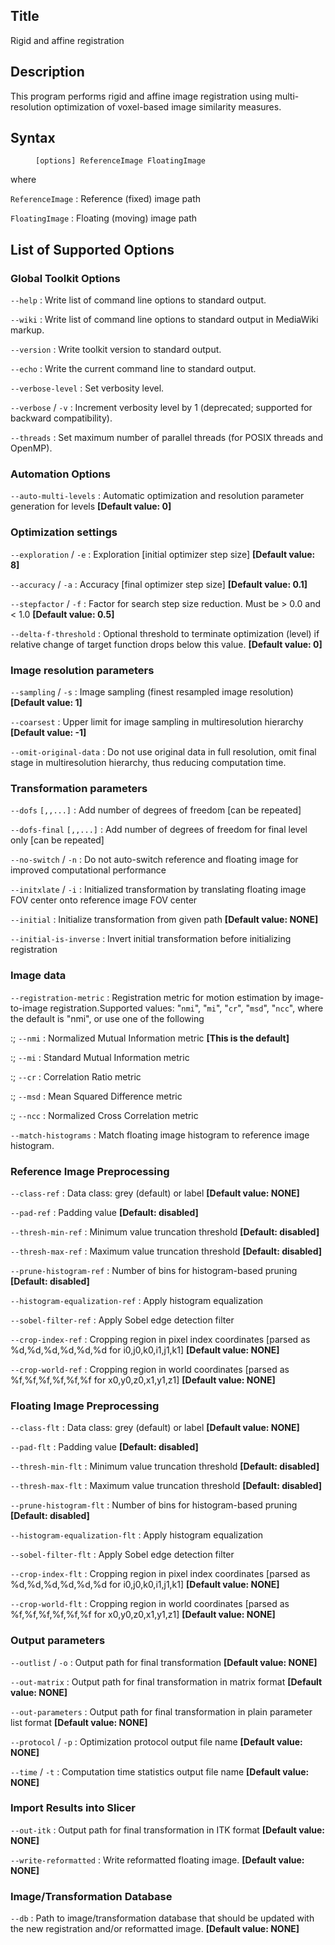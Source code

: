 == Title ==

Rigid and affine registration

== Description ==

This program performs rigid and affine image registration using multi-resolution optimization of voxel-based image similarity measures.

== Syntax ==

: <tt>[options] ReferenceImage FloatingImage </tt>

where

; <tt>ReferenceImage</tt> : Reference (fixed) image path

; <tt>FloatingImage</tt> : Floating (moving) image path

== List of Supported Options ==

=== Global Toolkit Options ===

; <tt>--help</tt> : Write list of command line options to standard output.

; <tt>--wiki</tt> : Write list of command line options to standard output in MediaWiki markup.

; <tt>--version</tt> : Write toolkit version to standard output.

; <tt>--echo</tt> : Write the current command line to standard output.

; <tt>--verbose-level</tt> <tt><integer></tt> : Set verbosity level.

; <tt>--verbose</tt> / <tt>-v</tt> : Increment verbosity level by 1 (deprecated; supported for backward compatibility).

; <tt>--threads</tt> <tt><integer></tt> : Set maximum number of parallel threads (for POSIX threads and OpenMP).

=== Automation Options ===

; <tt>--auto-multi-levels</tt> <tt><integer></tt> : Automatic optimization and resolution parameter generation for <n> levels '''[Default value: 0]'''

=== Optimization settings ===

; <tt>--exploration</tt> <tt><double></tt> / <tt>-e</tt> <tt><double></tt> : Exploration [initial optimizer step size] '''[Default value: 8]'''

; <tt>--accuracy</tt> <tt><double></tt> / <tt>-a</tt> <tt><double></tt> : Accuracy [final optimizer step size] '''[Default value: 0.1]'''

; <tt>--stepfactor</tt> <tt><double></tt> / <tt>-f</tt> <tt><double></tt> : Factor for search step size reduction. Must be > 0.0 and < 1.0 '''[Default value: 0.5]'''

; <tt>--delta-f-threshold</tt> <tt><double></tt> : Optional threshold to terminate optimization (level) if relative change of target function drops below this value. '''[Default value: 0]'''

=== Image resolution parameters ===

; <tt>--sampling</tt> <tt><double></tt> / <tt>-s</tt> <tt><double></tt> : Image sampling (finest resampled image resolution) '''[Default value: 1]'''

; <tt>--coarsest</tt> <tt><double></tt> : Upper limit for image sampling in multiresolution hierarchy '''[Default value: -1]'''

; <tt>--omit-original-data</tt> : Do not use original data in full resolution, omit final stage in multiresolution hierarchy, thus reducing computation time.

=== Transformation parameters ===

; <tt>--dofs</tt> <tt><integer>[,<integer>,...]</tt> : Add number of degrees of freedom [can be repeated]

; <tt>--dofs-final</tt> <tt><integer>[,<integer>,...]</tt> : Add number of degrees of freedom for final level only [can be repeated]

; <tt>--no-switch</tt> / <tt>-n</tt> : Do not auto-switch reference and floating image for improved computational performance

; <tt>--initxlate</tt> / <tt>-i</tt> : Initialized transformation by translating floating image FOV center onto reference image FOV center

; <tt>--initial</tt> <tt><transformation-path></tt> : Initialize transformation from given path '''[Default value: NONE]'''

; <tt>--initial-is-inverse</tt> : Invert initial transformation before initializing registration

=== Image data ===

; <tt>--registration-metric</tt> : Registration metric for motion estimation by image-to-image registration.Supported values: "<tt>nmi</tt>", "<tt>mi</tt>", "<tt>cr</tt>", "<tt>msd</tt>", "<tt>ncc</tt>", where the default is "nmi", or use one of the following
:; <tt>--nmi</tt> : Normalized Mutual Information metric '''[This is the default]'''
:; <tt>--mi</tt> : Standard Mutual Information metric
:; <tt>--cr</tt> : Correlation Ratio metric
:; <tt>--msd</tt> : Mean Squared Difference metric
:; <tt>--ncc</tt> : Normalized Cross Correlation metric

; <tt>--match-histograms</tt> : Match floating image histogram to reference image histogram.

=== Reference Image Preprocessing ===

; <tt>--class-ref</tt> <tt><string></tt> : Data class: grey (default) or label '''[Default value: NONE]'''

; <tt>--pad-ref</tt> <tt><double></tt> : Padding value '''[Default: disabled]'''

; <tt>--thresh-min-ref</tt> <tt><double></tt> : Minimum value truncation threshold '''[Default: disabled]'''

; <tt>--thresh-max-ref</tt> <tt><double></tt> : Maximum value truncation threshold '''[Default: disabled]'''

; <tt>--prune-histogram-ref</tt> <tt><integer></tt> : Number of bins for histogram-based pruning '''[Default: disabled]'''

; <tt>--histogram-equalization-ref</tt> : Apply histogram equalization

; <tt>--sobel-filter-ref</tt> : Apply Sobel edge detection filter

; <tt>--crop-index-ref</tt> <tt><string></tt> : Cropping region in pixel index coordinates [parsed as %d,%d,%d,%d,%d,%d for i0,j0,k0,i1,j1,k1] '''[Default value: NONE]'''

; <tt>--crop-world-ref</tt> <tt><string></tt> : Cropping region in world coordinates [parsed as %f,%f,%f,%f,%f,%f for x0,y0,z0,x1,y1,z1] '''[Default value: NONE]'''

=== Floating Image Preprocessing ===

; <tt>--class-flt</tt> <tt><string></tt> : Data class: grey (default) or label '''[Default value: NONE]'''

; <tt>--pad-flt</tt> <tt><double></tt> : Padding value '''[Default: disabled]'''

; <tt>--thresh-min-flt</tt> <tt><double></tt> : Minimum value truncation threshold '''[Default: disabled]'''

; <tt>--thresh-max-flt</tt> <tt><double></tt> : Maximum value truncation threshold '''[Default: disabled]'''

; <tt>--prune-histogram-flt</tt> <tt><integer></tt> : Number of bins for histogram-based pruning '''[Default: disabled]'''

; <tt>--histogram-equalization-flt</tt> : Apply histogram equalization

; <tt>--sobel-filter-flt</tt> : Apply Sobel edge detection filter

; <tt>--crop-index-flt</tt> <tt><string></tt> : Cropping region in pixel index coordinates [parsed as %d,%d,%d,%d,%d,%d for i0,j0,k0,i1,j1,k1] '''[Default value: NONE]'''

; <tt>--crop-world-flt</tt> <tt><string></tt> : Cropping region in world coordinates [parsed as %f,%f,%f,%f,%f,%f for x0,y0,z0,x1,y1,z1] '''[Default value: NONE]'''

=== Output parameters ===

; <tt>--outlist</tt> <tt><string></tt> / <tt>-o</tt> <tt><string></tt> : Output path for final transformation '''[Default value: NONE]'''

; <tt>--out-matrix</tt> <tt><string></tt> : Output path for final transformation in matrix format '''[Default value: NONE]'''

; <tt>--out-parameters</tt> <tt><string></tt> : Output path for final transformation in plain parameter list format '''[Default value: NONE]'''

; <tt>--protocol</tt> <tt><string></tt> / <tt>-p</tt> <tt><string></tt> : Optimization protocol output file name '''[Default value: NONE]'''

; <tt>--time</tt> <tt><string></tt> / <tt>-t</tt> <tt><string></tt> : Computation time statistics output file name '''[Default value: NONE]'''

=== Import Results into Slicer ===

; <tt>--out-itk</tt> <tt><transformation-path></tt> : Output path for final transformation in ITK format '''[Default value: NONE]'''

; <tt>--write-reformatted</tt> <tt><image-path></tt> : Write reformatted floating image. '''[Default value: NONE]'''

=== Image/Transformation Database ===

; <tt>--db</tt> <tt><string></tt> : Path to image/transformation database that should be updated with the new registration and/or reformatted image. '''[Default value: NONE]'''


